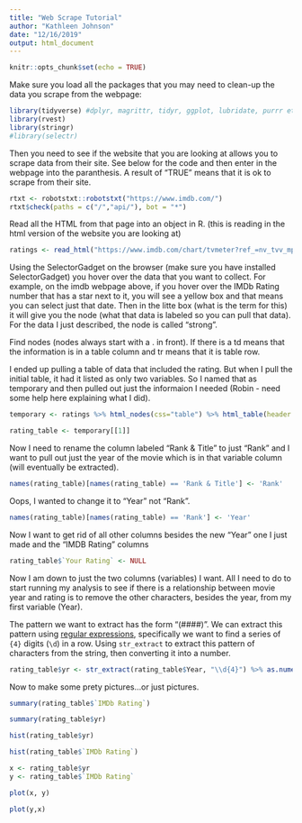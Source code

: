```yaml
---
title: "Web Scrape Tutorial"
author: "Kathleen Johnson"
date: "12/16/2019"
output: html_document
---
```


```r
knitr::opts_chunk$set(echo = TRUE)
```

Make sure you load all the packages that you may need to clean-up the data you scrape from the webpage:
```r
library(tidyverse) #dplyr, magrittr, tidyr, ggplot, lubridate, purrr etc. 
library(rvest)
library(stringr)
#library(selectr)
```

Then you need to see if the website that you are looking at allows you to scrape data from their site. See below for the code and then enter in the webpage into the paranthesis. A result of "TRUE" means that it is ok to scrape from their site. 
```r
rtxt <- robotstxt::robotstxt("https://www.imdb.com/")
rtxt$check(paths = c("/","api/"), bot = "*")
```
Read all the HTML from that page into an object in R. (this is reading in the html version of the website you are looking at)

```r
ratings <- read_html("https://www.imdb.com/chart/tvmeter?ref_=nv_tvv_mptv")
```
Using the SelectorGadget on the browser (make sure you have installed SelectorGadget) you hover over the data that you want to collect. For example, on the imdb webpage above, if you hover over the IMDb Rating number that has a star next to it, you will see a yellow box and that means you can select just that date. Then in the litte box (what is the term for this) it will give you the node (what that data is labeled so you can pull that data). For the data I just described, the node is called "strong".

Find nodes (nodes always start with a . in front). If there is a td means that the information is in a table column and tr means that it is table row.

I ended up pulling a table of data that included the rating. But when I pull the initial table, it had it listed as only two variables. So I named that as temporary and then pulled out just the informaion I needed (Robin - need some help here explaining what I did).

```r
temporary <- ratings %>% html_nodes(css="table") %>% html_table(header = TRUE)
```

```r
rating_table <- temporary[[1]]
```

Now I need to rename the column labeled "Rank & Title" to just "Rank" and I want to pull out just the year of the movie which is in that variable column (will eventually be extracted).

```r
names(rating_table)[names(rating_table) == 'Rank & Title'] <- 'Rank'

```
Oops, I wanted to change it to "Year" not "Rank". 

```r
names(rating_table)[names(rating_table) == 'Rank'] <- 'Year'
```

Now I want to get rid of all other columns besides the new "Year" one I just made and the "IMDB Rating" columns
```r
rating_table$`Your Rating` <- NULL
```

Now I am down to just the two columns (variables) I want. All I need to do to start running my analysis to see if there is a relationship between movie year and rating is to remove the other characters, besides the year, from my first variable (Year).


The pattern we want to extract has the form "(####)". We can extract this pattern using [regular expressions](https://en.wikipedia.org/wiki/Regular_expression), specifically we want to find a series of `{4}` digits (`\d`) in a row. Using `str_extract` to extract this pattern of characters from the string, then converting it into a number. 

```r
rating_table$yr <- str_extract(rating_table$Year, "\\d{4}") %>% as.numeric()
```

Now to make some prety pictures...or just pictures. 

```r
summary(rating_table$`IMDb Rating`)
```

```r
summary(rating_table$yr)
```
```r
hist(rating_table$yr)
```

```r
hist(rating_table$`IMDb Rating`)
```




```r
x <- rating_table$yr
y <- rating_table$`IMDb Rating`
```

```r
plot(x, y)
```

```r
plot(y,x)
```


